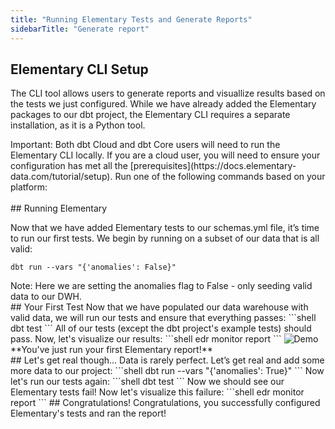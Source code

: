 ```yaml
---
title: "Running Elementary Tests and Generate Reports"
sidebarTitle: "Generate report"
---
```


## Elementary CLI Setup


The CLI tool allows users to generate reports and visuallize results based on the tests we just configured. While we have already added the Elementary packages to our dbt project, the Elementary CLI requires a separate installation, as it is a Python tool.

<Warning>
  Important: Both dbt Cloud and dbt Core users will need to run the Elementary
  CLI locally. If you are a cloud user, you will need to ensure your
  configuration has met all the
  [prerequisites](https://docs.elementary-data.com/tutorial/setup).
</Warning>

<Accordion title="1. Install the Elementary CLI">
  Run one of the following commands based on your platform:
  <Snippet file="install-cli.mdx" />
</Accordion>
<br />
<Accordion title="2. Creating a Profile for the CLI">
  <Snippet file="add-connection-profile.mdx" />
</Accordion>
<br />
## Running Elementary

Now that we have added Elementary tests to our schemas.yml file, it’s time to run our first tests. We begin by running on a subset of our data that is all valid:

```shell
dbt run --vars "{'anomalies': False}"
```

<Warning>
Note: Here we are setting the anomalies flag to False - only seeding valid data to our DWH.
</Warning>
<br/>
## Your First Test
Now that we have populated our data warehouse with valid data, we will run our tests and ensure that everything passes:
```shell
dbt test
```
All of our tests (except the dbt project's example tests) should pass. Now, let's visualize our results:
```shell
edr monitor report
```
<Frame>
  <img
    src="https://raw.githubusercontent.com/elementary-data/elementary/master/static/report_ui.gif"
    alt="Demo"
  />
</Frame>
**You've just run your first Elementary report!**
<br/>
## Let's get real though...
Data is rarely perfect. Let’s get real and add some more data to our project:
```shell
dbt run --vars "{'anomalies': True}"
```
Now let's run our tests again:
```shell
dbt test
```
Now we should see our Elementary tests fail!
Now let's visualize this failure:
```shell
edr monitor report
```
## Congratulations!
Congratulations, you successfully configured Elementary's tests and ran the report!

<Snippet file="support-contact.mdx" />
